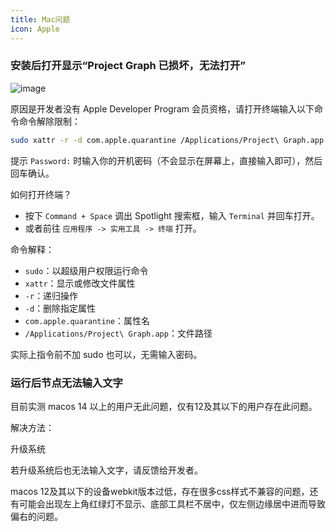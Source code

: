 ```yaml
---
title: Mac问题
icon: Apple
---
```


### 安装后打开显示“Project Graph 已损坏，无法打开”

![image](https://s2.loli.net/2024/12/14/1YmknvPljQyR98U.png)

原因是开发者没有 Apple Developer Program 会员资格，请打开终端输入以下命令命令解除限制：

```bash
sudo xattr -r -d com.apple.quarantine /Applications/Project\ Graph.app
```

提示 `Password:` 时输入你的开机密码（不会显示在屏幕上，直接输入即可），然后回车确认。

如何打开终端？

- 按下 `Command + Space` 调出 Spotlight 搜索框，输入 `Terminal` 并回车打开。
- 或者前往 `应用程序 -> 实用工具 -> 终端` 打开。

命令解释：

- `sudo`：以超级用户权限运行命令
- `xattr`：显示或修改文件属性
- `-r`：递归操作
- `-d`：删除指定属性
- `com.apple.quarantine`：属性名
- `/Applications/Project\ Graph.app`：文件路径

<Callout>
实际上指令前不加 sudo 也可以，无需输入密码。
</Callout>

### 运行后节点无法输入文字

目前实测 macos 14 以上的用户无此问题，仅有12及其以下的用户存在此问题。

解决方法：

升级系统

若升级系统后也无法输入文字，请反馈给开发者。

macos 12及其以下的设备webkit版本过低，存在很多css样式不兼容的问题，还有可能会出现左上角红绿灯不显示、底部工具栏不居中，仅左侧边缘居中进而导致偏右的问题。